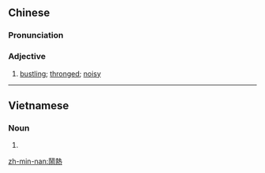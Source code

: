 {{also|闹热}}
==Chinese==
{{zh-forms|s=闹热}}

===Pronunciation===
{{zh-pron
|m=nàorè
|m-s=nao4re2
|c=naau6 jit6
|h=pfs=nau-ngie̍t
|mn=qz,tp,xm:lāu-lia̍t/kh,zz:lāu-jia̍t/twvk:nāu-jia̍t/twvt:nāu-lia̍t
|cat=a
}}

===Adjective===
{{zh-adj}}

# {{lb|zh|regional}} [[bustling]]; [[thronged]]; [[noisy]]

----

==Vietnamese==
{{vi-hantutab|鬧|熱}}

===Noun===
{{vi-hantu}}

# {{han tu form of|náo nhiệt|bustling}}

[[zh-min-nan:鬧熱]]